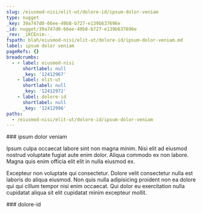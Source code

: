 ```yaml
---
slug: /eiusmod-nisi/elit-ut/dolore-id/ipsum-dolor-veniam
type: nugget
_key: 39a747d0-66ee-49b8-b727-e139b637696e
_id: nugget/39a747d0-66ee-49b8-b727-e139b637696e
_rev: _iKCEnim--_
fspath: blah/eiusmod-nisi/elit-ut/dolore-id/ipsum-dolor-veniam.md
label: ipsum dolor veniam
pageRefs: {}
breadcrumbs:
  - - label: eiusmod-nisi
      shortlabel: null
      _key: '12412967'
    - label: elit-ut
      shortlabel: null
      _key: '12412972'
    - label: dolore-id
      shortlabel: null
      _key: '12412996'
paths:
  - /eiusmod-nisi/elit-ut/dolore-id/ipsum-dolor-veniam
---
```


<NuggetArea>
<Nugget slug="/eiusmod-nisi/elit-ut/dolore-id/ipsum-dolor-veniam" type="nugget" _key="39a747d0-66ee-49b8-b727-e139b637696e" _id="nugget/39a747d0-66ee-49b8-b727-e139b637696e" _rev="_iKCEnim--_" fspath="blah/eiusmod-nisi/elit-ut/dolore-id/ipsum-dolor-veniam.md" label="ipsum dolor veniam" paths="/eiusmod-nisi/elit-ut/dolore-id/ipsum-dolor-veniam">
<NuggetBody>
### ipsum dolor veniam

Ipsum culpa occaecat labore sint non magna minim. Nisi elit ad eiusmod nostrud voluptate fugiat aute enim dolor. Aliqua commodo ex non labore. Magna quis enim officia elit elit in nulla eiusmod ex.

Excepteur non voluptate qui consectetur. Dolore velit consectetur nulla est laboris do aliqua eiusmod. Non quis nulla adipisicing proident non ea dolore qui qui cillum tempor nisi enim occaecat. Qui dolor eu exercitation nulla cupidatat aliqua sit elit cupidatat minim excepteur mollit.

</NuggetBody>
<Breadcrumbs>
<Crumbs>
<Crumb _key="12412967" label="eiusmod-nisi" /><Crumb _key="12412972" label="elit-ut" /><Crumb _key="12412996" label="dolore-id" />
</Crumbs>
</Breadcrumbs>
</Nugget>

<NuggetsInbound>
</NuggetsInbound>
<NuggetsOutbound>
</NuggetsOutbound>
</NuggetArea>
<PassagesInbound>
<Passage direction="inbound" type="passage" _key="12412996" _id="passage/12412996" _rev="_iKCEnim---" label="dolore-id" passage="dolore-id" fspath="blah/eiusmod-nisi/elit-ut/dolore-id" paths="/eiusmod-nisi/elit-ut/dolore-id" slug="/eiusmod-nisi/elit-ut/dolore-id">
<NuggetBody>
### dolore-id

</NuggetBody>
<Breadcrumbs>
<Crumbs>
<Crumb _key="12412967" label="eiusmod-nisi" /><Crumb _key="12412972" label="elit-ut" />
</Crumbs>
</Breadcrumbs>
</Passage>

</PassagesInbound>
<PassagesOutbound>
</PassagesOutbound>